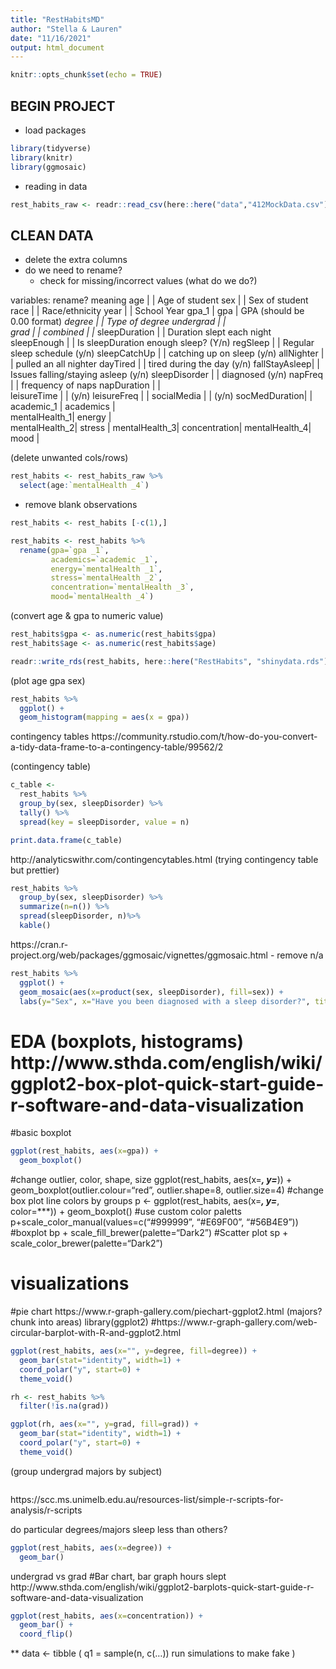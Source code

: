 ```yaml
---
title: "RestHabitsMD"
author: "Stella & Lauren"
date: "11/16/2021"
output: html_document
---
```

  
```r
knitr::opts_chunk$set(echo = TRUE)
```

## BEGIN PROJECT ##

* load packages

```r
library(tidyverse)
library(knitr)
library(ggmosaic)
```


* reading in data

```r
rest_habits_raw <- readr::read_csv(here::here("data","412MockData.csv"))
```

## CLEAN DATA ##
- delete the extra columns
- do we need to rename?
  - check for missing/incorrect values (what do we do?)

variables:       rename?       meaning
age           |           |   Age of student
sex           |           |   Sex of student 
race          |           |   Race/ethnicity
year          |           |   School Year 
gpa_1         |   gpa     |   GPA (should be 0.00 format)
*
  degree        |           |   Type of degree
undergrad     |           |   
  grad          |           |
  combined      |           |
  *
  sleepDuration |           |   Duration slept each night
sleepEnough   |           |   Is sleepDuration enough sleep? (Y/n)
regSleep      |           |   Regular sleep schedule (y/n)
sleepCatchUp  |           |   catching up on sleep (y/n)
allNighter    |           |   pulled an all nighter 
dayTired      |           |   tired during the day (y/n)
fallStayAsleep|           |   Issues falling/staying asleep (y/n)
sleepDisorder |           |   diagnosed (y/n)
napFreq       |           |   frequency of naps
napDuration   |           |   
  leisureTime   |           |   (y/n)
leisureFreq   |           |
  socialMedia   |           |   (y/n)
socMedDuration|           |   
  academic_1    | academics |   
  mentalHealth_1| energy    |   
  mentalHealth_2| stress    | 
  mentalHealth_3| concentration| 
  mentalHealth_4| mood      |
  
  
  
  (delete unwanted cols/rows)
```r
rest_habits <- rest_habits_raw %>% 
  select(age:`mentalHealth _4`)
```

- remove blank observations
```r
rest_habits <- rest_habits [-c(1),]
```


```r
rest_habits <- rest_habits %>% 
  rename(gpa=`gpa _1`,
         academics=`academic _1`,
         energy=`mentalHealth _1`,
         stress=`mentalHealth _2`,
         concentration=`mentalHealth _3`,
         mood=`mentalHealth _4`)
```

(convert age & gpa to numeric value)

```r
rest_habits$gpa <- as.numeric(rest_habits$gpa)
rest_habits$age <- as.numeric(rest_habits$age)
```

```r
readr::write_rds(rest_habits, here::here("RestHabits", "shinydata.rds"))
```

(plot age gpa sex)

```r
rest_habits %>% 
  ggplot() +
  geom_histogram(mapping = aes(x = gpa))
```


contingency tables https://community.rstudio.com/t/how-do-you-convert-a-tidy-data-frame-to-a-contingency-table/99562/2

(contingency table)

```r
c_table <-
  rest_habits %>% 
  group_by(sex, sleepDisorder) %>% 
  tally() %>% 
  spread(key = sleepDisorder, value = n)

print.data.frame(c_table)
```

http://analyticswithr.com/contingencytables.html
(trying contingency table but prettier)

```r
rest_habits %>%
  group_by(sex, sleepDisorder) %>%
  summarize(n=n()) %>%
  spread(sleepDisorder, n)%>%
  kable()

```

https://cran.r-project.org/web/packages/ggmosaic/vignettes/ggmosaic.html
- remove n/a

```r
rest_habits %>% 
  ggplot() +
  geom_mosaic(aes(x=product(sex, sleepDisorder), fill=sex)) +
  labs(y="Sex", x="Have you been diagnosed with a sleep disorder?", title="Mosaic Plot")
```


# EDA (boxplots, histograms) http://www.sthda.com/english/wiki/ggplot2-box-plot-quick-start-guide-r-software-and-data-visualization

#basic boxplot

```r
ggplot(rest_habits, aes(x=gpa)) + 
  geom_boxplot()
```

#change outlier, color, shape, size
ggplot(rest_habits, aes(x=***, y=***)) +
  geom_boxplot(outlier.colour="red", outlier.shape=8, outlier.size=4)
#change box plot line colors by groups
p <- ggplot(rest_habits, aes(x=***, y=***, color=***)) +
  geom_boxplot()
#use custom color paletts
p+scale_color_manual(values=c("#999999", "#E69F00", "#56B4E9"))
#boxplot
bp + scale_fill_brewer(palette="Dark2")
#Scatter plot
sp + scale_color_brewer(palette="Dark2")

# visualizations 
#pie chart https://www.r-graph-gallery.com/piechart-ggplot2.html (majors? chunk into areas)
library(ggplot2)
#https://www.r-graph-gallery.com/web-circular-barplot-with-R-and-ggplot2.html


```r
ggplot(rest_habits, aes(x="", y=degree, fill=degree)) +
  geom_bar(stat="identity", width=1) +
  coord_polar("y", start=0) +
  theme_void()
```

```r
rh <- rest_habits %>% 
  filter(!is.na(grad)) 

ggplot(rh, aes(x="", y=grad, fill=grad)) +
  geom_bar(stat="identity", width=1) +
  coord_polar("y", start=0) +
  theme_void()
```

(group undergrad majors by subject)

```r

```

https://scc.ms.unimelb.edu.au/resources-list/simple-r-scripts-for-analysis/r-scripts

do particular degrees/majors sleep less than others?
  
```r
ggplot(rest_habits, aes(x=degree)) + 
  geom_bar()
```


undergrad vs grad
#Bar chart, bar graph hours slept http://www.sthda.com/english/wiki/ggplot2-barplots-quick-start-guide-r-software-and-data-visualization

```r
ggplot(rest_habits, aes(x=concentration)) + 
  geom_bar() +
  coord_flip()
```


** data <- tibble (
  q1 = sample(n, c(...)) run simulations to make fake 
)


